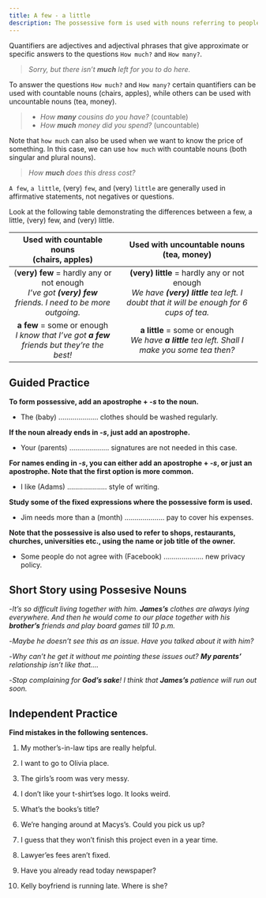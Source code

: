 ```yaml
---
title: A few - a little
description: The possessive form is used with nouns referring to people, groups of people, countries, and animals.
---
```


Quantifiers are adjectives and adjectival phrases that give approximate or specific answers to the questions `How much?` and `How many?`.

> _Sorry, but there isn’t **much** left for you to do here._

To answer the questions `How much?` and `How many?` certain quantifiers can be used with countable nouns (chairs, apples), while others can be used with uncountable nouns (tea, money).

> - _How **many** cousins do you have?_ (countable)
> - _How **much** money did you spend?_ (uncountable)

Note that `how much` can also be used when we want to know the price of something. In this case, we can use `how much` with countable nouns (both singular and plural nouns).

> _How **much** does this dress cost?_

`A few`, `a little`, (very) `few`, and (very) `little` are generally used in affirmative statements, not negatives or questions.

Look at the following table demonstrating the differences between a few, a little, (very) few, and (very) little.

|                                Used with countable nouns <Br /> (chairs, apples)                                |                                               Used with uncountable nouns <Br /> (tea, money)                                               |
| :-------------------------------------------------------------------------------------------------------------: | :-----------------------------------------------------------------------------------------------------------------------------------------: |
| (**very) few** = hardly any or not enough <br /> _I’ve got **(very) few** friends. I need to be more outgoing._ | **(very) little** = hardly any or not enough <br /> _We have **(very) little** tea left. I doubt that it will be enough for 6 cups of tea._ |
|        **a few** = some or enough <br /> _I know that I’ve got **a few** friends but they’re the best!_         |                    **a little** = some or enough <br /> _We have **a little** tea left. Shall I make you some tea then?_                    |

<GoogleAd />

## Guided Practice

**To form possessive, add an apostrophe + _-s_ to the noun.**

- The (baby) .................... clothes should be washed regularly. <InfoTooltip label="baby's" />

**If the noun already ends in _-s_, just add an apostrophe.**

- Your (parents) .................... signatures are not needed in this case. <InfoTooltip label="parents'" />

**For names ending in _-s_, you can either add an apostrophe + _-s_, or just an apostrophe. Note that the first option is more common.**

- I like (Adams) .................... style of writing. <InfoTooltip label="Adams's"/>

**Study some of the fixed expressions where the possessive form is used.**

- Jim needs more than a (month) .................... pay to cover his expenses. <InfoTooltip label="month's"/>

**Note that the possessive is also used to refer to shops, restaurants, churches, universities etc., using the name or job title of the owner.**

- Some people do not agree with (Facebook) .................... new privacy policy. <InfoTooltip label="Facebook's"/>

<GoogleAd />

## Short Story using Possesive Nouns

-_It’s so difficult living together with him. **James’s** clothes are always lying everywhere. And then he would come to our place together with his **brother’s** friends and play board games till 10 p.m._

-_Maybe he doesn’t see this as an issue. Have you talked about it with him?_

-_Why can’t he get it without me pointing these issues out? **My parents’** relationship isn’t like that…._

-_Stop complaining for **God’s sake**! I think that **James’s** patience will run out soon._

<GoogleAd />

## Independent Practice

**Find mistakes in the following sentences.**

1. My mother’s-in-law tips are really helpful. <InfoTooltip label="mother-in-law's" />

2. I want to go to Olivia place. <InfoTooltip label="Olivia's" />

3. The girls’s room was very messy. <InfoTooltip label="The girls'" />

4. I don’t like your t-shirt’ses logo. It looks weird. <InfoTooltip label="t-shirt's" />

5. What’s the books’s title? <InfoTooltip label="book's" />

6. We’re hanging around at Macys’s. Could you pick us up? <InfoTooltip label="Macy's" />

7. I guess that they won’t finish this project even in a year time. <InfoTooltip label="year's time" />

8. Lawyer’es fees aren’t fixed. <InfoTooltip label="Lawyer's" />

9. Have you already read today newspaper? <InfoTooltip label="today's" />

10. Kelly boyfriend is running late. Where is she? <InfoTooltip label="Kelly's" />
